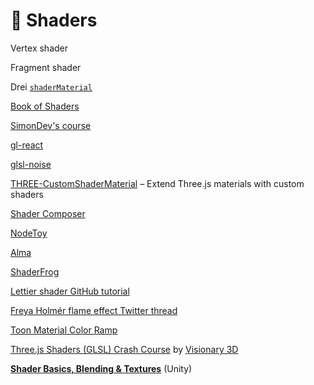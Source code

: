 
# 👻 Shaders

<Todo>
Vertex shader

Fragment shader

Drei [`shaderMaterial`](https://github.com/pmndrs/drei#shadermaterial)

[Book of Shaders](https://thebookofshaders.com/)

[SimonDev's course](https://simondev.teachable.com/p/glsl-shaders-from-scratch)

[gl-react](https://github.com/gre/gl-react)

[glsl-noise](https://www.npmjs.com/package/glsl-noise)

[THREE-CustomShaderMaterial](https://github.com/FarazzShaikh/THREE-CustomShaderMaterial) – Extend Three.js materials with custom shaders

[Shader Composer](https://github.com/hmans/composer-suite/tree/main/packages/shader-composer)

[NodeToy](https://nodetoy.co/)

[Alma](https://www.alma.sh/)

[ShaderFrog](https://shaderfrog.com/)

[Lettier shader GitHub tutorial](https://github.com/lettier/3d-game-shaders-for-beginners)

[Freya Holmér flame effect Twitter thread](https://x.com/FreyaHolmer/status/1107042445462831104)

[Toon Material Color Ramp](https://x.com/CantBeFaraz/status/1640351567323774976)

[Three.js Shaders (GLSL) Crash Course](https://www.youtube.com/watch?v=oKbCaj1J6EI) by [Visionary 3D](https://x.com/3d_visionary)

</Todo>

[**Shader Basics, Blending & Textures**](https://www.youtube.com/watch?v=kfM-yu0iQBk) (Unity)

<YouTube id="kfM-yu0iQBk" />
